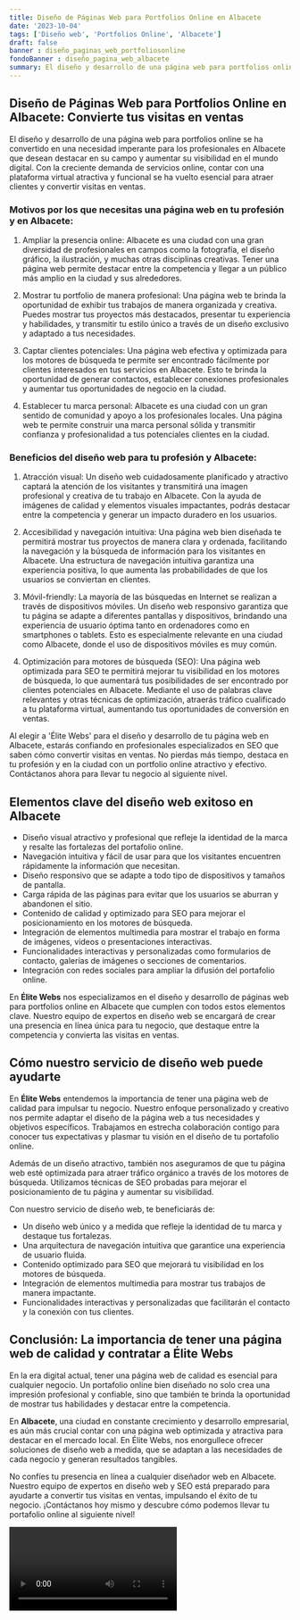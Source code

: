 ```yaml
---
title: Diseño de Páginas Web para Portfolios Online en Albacete
date: '2023-10-04'
tags: ['Diseño web', 'Portfolios Online', 'Albacete']
draft: false
banner : diseño_paginas_web_portfoliosonline
fondoBanner : diseño_pagina_web_albacete
summary: El diseño y desarrollo de una página web para portfolios online se ha convertido en una necesidad imperante para los profesionales en Albacete que desean destacar en su campo y aumentar su visibilidad en el mundo digital. Con la creciente demanda de servicios online, contar con una plataforma virtual atractiva y funcional se ha vuelto esencial para atraer clientes y convertir visitas en ventas.
---
```


## Diseño de Páginas Web para Portfolios Online en Albacete: Convierte tus visitas en ventas

El diseño y desarrollo de una página web para portfolios online se ha convertido en una necesidad imperante para los profesionales en Albacete que desean destacar en su campo y aumentar su visibilidad en el mundo digital. Con la creciente demanda de servicios online, contar con una plataforma virtual atractiva y funcional se ha vuelto esencial para atraer clientes y convertir visitas en ventas.

### Motivos por los que necesitas una página web en tu profesión y en Albacete:

1. Ampliar la presencia online: Albacete es una ciudad con una gran diversidad de profesionales en campos como la fotografía, el diseño gráfico, la ilustración, y muchas otras disciplinas creativas. Tener una página web permite destacar entre la competencia y llegar a un público más amplio en la ciudad y sus alrededores.

2. Mostrar tu portfolio de manera profesional: Una página web te brinda la oportunidad de exhibir tus trabajos de manera organizada y creativa. Puedes mostrar tus proyectos más destacados, presentar tu experiencia y habilidades, y transmitir tu estilo único a través de un diseño exclusivo y adaptado a tus necesidades.

3. Captar clientes potenciales: Una página web efectiva y optimizada para los motores de búsqueda te permite ser encontrado fácilmente por clientes interesados en tus servicios en Albacete. Esto te brinda la oportunidad de generar contactos, establecer conexiones profesionales y aumentar tus oportunidades de negocio en la ciudad.

4. Establecer tu marca personal: Albacete es una ciudad con un gran sentido de comunidad y apoyo a los profesionales locales. Una página web te permite construir una marca personal sólida y transmitir confianza y profesionalidad a tus potenciales clientes en la ciudad.

### Beneficios del diseño web para tu profesión y Albacete:

1. Atracción visual: Un diseño web cuidadosamente planificado y atractivo captará la atención de los visitantes y transmitirá una imagen profesional y creativa de tu trabajo en Albacete. Con la ayuda de imágenes de calidad y elementos visuales impactantes, podrás destacar entre la competencia y generar un impacto duradero en los usuarios.

2. Accesibilidad y navegación intuitiva: Una página web bien diseñada te permitirá mostrar tus proyectos de manera clara y ordenada, facilitando la navegación y la búsqueda de información para los visitantes en Albacete. Una estructura de navegación intuitiva garantiza una experiencia positiva, lo que aumenta las probabilidades de que los usuarios se conviertan en clientes.

3. Móvil-friendly: La mayoría de las búsquedas en Internet se realizan a través de dispositivos móviles. Un diseño web responsivo garantiza que tu página se adapte a diferentes pantallas y dispositivos, brindando una experiencia de usuario óptima tanto en ordenadores como en smartphones o tablets. Esto es especialmente relevante en una ciudad como Albacete, donde el uso de dispositivos móviles es muy común.

4. Optimización para motores de búsqueda (SEO): Una página web optimizada para SEO te permitirá mejorar tu visibilidad en los motores de búsqueda, lo que aumentará tus posibilidades de ser encontrado por clientes potenciales en Albacete. Mediante el uso de palabras clave relevantes y otras técnicas de optimización, atraerás tráfico cualificado a tu plataforma virtual, aumentando tus oportunidades de conversión en ventas.

Al elegir a 'Élite Webs' para el diseño y desarrollo de tu página web en Albacete, estarás confiando en profesionales especializados en SEO que saben cómo convertir visitas en ventas. No pierdas más tiempo, destaca en tu profesión y en la ciudad con un portfolio online atractivo y efectivo. Contáctanos ahora para llevar tu negocio al siguiente nivel.

<GifSeo />

<Cta />

## Elementos clave del diseño web exitoso en Albacete

- Diseño visual atractivo y profesional que refleje la identidad de la marca y resalte las fortalezas del portafolio online.
- Navegación intuitiva y fácil de usar para que los visitantes encuentren rápidamente la información que necesitan.
- Diseño responsivo que se adapte a todo tipo de dispositivos y tamaños de pantalla.
- Carga rápida de las páginas para evitar que los usuarios se aburran y abandonen el sitio.
- Contenido de calidad y optimizado para SEO para mejorar el posicionamiento en los motores de búsqueda.
- Integración de elementos multimedia para mostrar el trabajo en forma de imágenes, videos o presentaciones interactivas.
- Funcionalidades interactivas y personalizadas como formularios de contacto, galerías de imágenes o secciones de comentarios.
- Integración con redes sociales para ampliar la difusión del portafolio online.

En **Élite Webs** nos especializamos en el diseño y desarrollo de páginas web para portfolios online en Albacete que cumplen con todos estos elementos clave. Nuestro equipo de expertos en diseño web se encargará de crear una presencia en línea única para tu negocio, que destaque entre la competencia y convierta las visitas en ventas.

## Cómo nuestro servicio de diseño web puede ayudarte

En **Élite Webs** entendemos la importancia de tener una página web de calidad para impulsar tu negocio. Nuestro enfoque personalizado y creativo nos permite adaptar el diseño de la página web a tus necesidades y objetivos específicos. Trabajamos en estrecha colaboración contigo para conocer tus expectativas y plasmar tu visión en el diseño de tu portafolio online.

Además de un diseño atractivo, también nos aseguramos de que tu página web esté optimizada para atraer tráfico orgánico a través de los motores de búsqueda. Utilizamos técnicas de SEO probadas para mejorar el posicionamiento de tu página y aumentar su visibilidad.

Con nuestro servicio de diseño web, te beneficiarás de:

- Un diseño web único y a medida que refleje la identidad de tu marca y destaque tus fortalezas.
- Una arquitectura de navegación intuitiva que garantice una experiencia de usuario fluida.
- Contenido optimizado para SEO que mejorará tu visibilidad en los motores de búsqueda.
- Integración de elementos multimedia para mostrar tus trabajos de manera impactante.
- Funcionalidades interactivas y personalizadas que facilitarán el contacto y la conexión con tus clientes.

## Conclusión: La importancia de tener una página web de calidad y contratar a Élite Webs

En la era digital actual, tener una página web de calidad es esencial para cualquier negocio. Un portafolio online bien diseñado no solo crea una impresión profesional y confiable, sino que también te brinda la oportunidad de mostrar tus habilidades y destacar entre la competencia.

En **Albacete**, una ciudad en constante crecimiento y desarrollo empresarial, es aún más crucial contar con una página web optimizada y atractiva para destacar en el mercado local. En Élite Webs, nos enorgullece ofrecer soluciones de diseño web a medida, que se adaptan a las necesidades de cada negocio y generan resultados tangibles.

No confíes tu presencia en línea a cualquier diseñador web en Albacete. Nuestro equipo de expertos en diseño web y SEO está preparado para ayudarte a convertir tus visitas en ventas, impulsando el éxito de tu negocio. ¡Contáctanos hoy mismo y descubre cómo podemos llevar tu portafolio online al siguiente nivel!

<Video />

<CtaBot job='Portfolios Online' city='Albacete'/>

<Gmaps query='Albacete+españa+maps' />